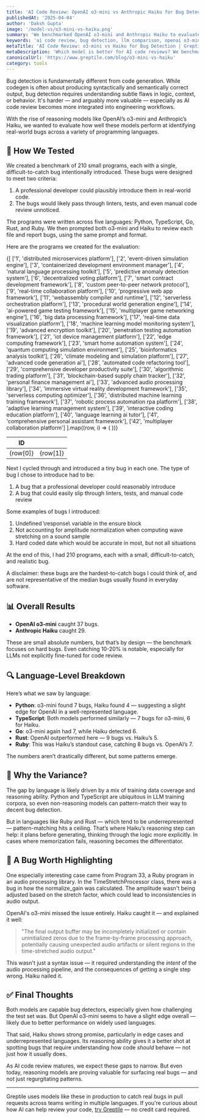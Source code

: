 ```yaml
---
title: 'AI Code Review: OpenAI o3-mini vs Anthropic Haiku for Bug Detection'
publishedAt: '2025-04-04'
author: 'Daksh Gupta'
image: '/model-vs/o3-mini-vs-haiku.png'
summary: 'We benchmarked OpenAI o3-mini and Anthropic Haiku to evaluate their bug detection performance across five programming languages.'
keywords: 'ai code review, bug detection, llm comparison, openai o3-mini, anthropic haiku, software verification, reasoning models'
metaTitle: 'AI Code Review: o3-mini vs Haiku for Bug Detection | Greptile'
metaDescription: 'Which model is better for AI code reviews? We benchmarked OpenAI o3-mini and Anthropic Haiku on their ability to catch hard-to-spot bugs in Python, TypeScript, Go, Rust, and Ruby.'
canonicalUrl: 'https://www.greptile.com/blog/o3-mini-vs-haiku'
category: tools
---
```


Bug detection is fundamentally different from code generation. While codegen is often about producing syntactically and semantically correct output, bug detection requires understanding subtle flaws in logic, context, or behavior. It's harder — and arguably more valuable — especially as AI code review becomes more integrated into engineering workflows.

With the rise of reasoning models like OpenAI’s o3-mini and Anthropic’s Haiku, we wanted to evaluate how well these models perform at identifying real-world bugs across a variety of programming languages.

## 🧪 How We Tested

We created a benchmark of 210 small programs, each with a single, difficult-to-catch bug intentionally introduced. These bugs were designed to meet two criteria:

1. A professional developer could plausibly introduce them in real-world code.
2. The bugs would likely pass through linters, tests, and even manual code review unnoticed.

The programs were written across five languages: Python, TypeScript, Go, Rust, and Ruby. We then prompted both o3-mini and Haiku to review each file and report bugs, using the same prompt and format.

Here are the programs we created for the evaluation:

<table
	style={{
		borderCollapse: 'collapse',
		width: '100%',
		margin: '2rem 0',
		borderRadius: '8px',
		overflow: 'hidden',
		fontSize: '0.95rem',
		lineHeight: '1.5'
	}}>
	<thead>
		<tr>
			<th
				style={{
					backgroundColor: '#f8fafc',
					padding: '1rem',
					textAlign: 'left',
					borderBottom: '1px solid #e2e8f0',
					fontWeight: '600',
					color: '#1a202c'
				}}>
				ID
			</th>
			<th
				style={{
					backgroundColor: '#f8fafc',
					padding: '1rem',
					textAlign: 'left',
					borderBottom: '1px solid #e2e8f0',
					fontWeight: '600',
					color: '#1a202c'
				}}></th>
		</tr>
	</thead>
	<tbody>
		{[
			['1', 'distributed microservices platform'],
			['2', 'event-driven simulation engine'],
			['3', 'containerized development environment manager'],
			['4', 'natural language processing toolkit'],
			['5', 'predictive anomaly detection system'],
			['6', 'decentralized voting platform'],
			['7', 'smart contract development framework'],
			['8', 'custom peer-to-peer network protocol'],
			['9', 'real-time collaboration platform'],
			['10', 'progressive web app framework'],
			['11', 'webassembly compiler and runtime'],
			['12', 'serverless orchestration platform'],
			['13', 'procedural world generation engine'],
			['14', 'ai-powered game testing framework'],
			['15', 'multiplayer game networking engine'],
			['16', 'big data processing framework'],
			['17', 'real-time data visualization platform'],
			['18', 'machine learning model monitoring system'],
			['19', 'advanced encryption toolkit'],
			['20', 'penetration testing automation framework'],
			['21', 'iot device management platform'],
			['22', 'edge computing framework'],
			['23', 'smart home automation system'],
			['24', 'quantum computing simulation environment'],
			['25', 'bioinformatics analysis toolkit'],
			['26', 'climate modeling and simulation platform'],
			['27', 'advanced code generation ai'],
			['28', 'automated code refactoring tool'],
			['29', 'comprehensive developer productivity suite'],
			['30', 'algorithmic trading platform'],
			['31', 'blockchain-based supply chain tracker'],
			['32', 'personal finance management ai'],
			['33', 'advanced audio processing library'],
			['34', 'immersive virtual reality development framework'],
			['35', 'serverless computing optimizer'],
			['36', 'distributed machine learning training framework'],
			['37', 'robotic process automation rpa platform'],
			['38', 'adaptive learning management system'],
			['39', 'interactive coding education platform'],
			['40', 'language learning ai tutor'],
			['41', 'comprehensive personal assistant framework'],
			['42', 'multiplayer collaboration platform']
		].map((row, i) => (
			<tr
				key={i}
				style={{
					backgroundColor: 'var(--tw-prose-bg, white)',
					transition: 'background-color 0.2s'
				}}>
				<td
					style={{
						padding: '1rem',
						borderBottom: '1px solid var(--tw-prose-border, #e2e8f0)',
						color: 'var(--tw-prose-body, #1a202c)'
					}}>
					{row[0]}
				</td>
				<td
					style={{
						padding: '1rem',
						borderBottom: '1px solid var(--tw-prose-border, #e2e8f0)',
						color: 'var(--tw-prose-body, #1a202c)'
					}}>
					{row[1]}
				</td>
			</tr>
		))}
	</tbody>
</table>

Next I cycled through and introduced a tiny bug in each one. The type of bug I chose to introduce had to be:

1. A bug that a professional developer could reasonably introduce
2. A bug that could easily slip through linters, tests, and manual code review

Some examples of bugs I introduced:

1. Undefined \response\ variable in the ensure block
2. Not accounting for amplitude normalization when computing wave stretching on a sound sample
3. Hard coded date which would be accurate in most, but not all situations

At the end of this, I had 210 programs, each with a small, difficult-to-catch, and realistic bug.

A disclaimer: these bugs are the hardest-to-catch bugs I could think of, and are not representative of the median bugs usually found in everyday software.


## 📊 Overall Results

- **OpenAI o3-mini** caught 37 bugs.
- **Anthropic Haiku** caught 29.

These are small absolute numbers, but that’s by design — the benchmark focuses on hard bugs. Even catching 10-20% is notable, especially for LLMs not explicitly fine-tuned for code review.

## 🔍 Language-Level Breakdown

Here’s what we saw by language:

- **Python**: o3-mini found 7 bugs, Haiku found 4 — suggesting a slight edge for OpenAI in a well-represented language.
- **TypeScript**: Both models performed similarly — 7 bugs for o3-mini, 6 for Haiku.
- **Go**: o3-mini again had 7, while Haiku detected 6.
- **Rust**: OpenAI outperformed here — 9 bugs vs. Haiku’s 5.
- **Ruby**: This was Haiku’s standout case, catching 8 bugs vs. OpenAI’s 7.

The numbers aren’t drastically different, but some patterns emerge.

## 🧠 Why the Variance?

The gap by language is likely driven by a mix of training data coverage and reasoning ability. Python and TypeScript are ubiquitous in LLM training corpora, so even non-reasoning models can pattern-match their way to decent bug detection.

But in languages like Ruby and Rust — which tend to be underrepresented — pattern-matching hits a ceiling. That’s where Haiku’s reasoning step can help: it plans before generating, thinking through the logic more explicitly. In cases where memorization fails, reasoning becomes the differentiator.

## 🧩 A Bug Worth Highlighting

One especially interesting case came from Program 33, a Ruby program in an audio processing library. In the TimeStretchProcessor class, there was a bug in how the normalize_gain was calculated. The amplitude wasn't being adjusted based on the stretch factor, which could lead to inconsistencies in audio output.

OpenAI's o3-mini missed the issue entirely. Haiku caught it — and explained it well:

> "The final output buffer may be incompletely initialized or contain uninitialized zeros due to the frame-by-frame processing approach, potentially causing unexpected audio artifacts or silent regions in the time-stretched audio output."

This wasn't just a syntax issue — it required understanding the *intent* of the audio processing pipeline, and the consequences of getting a single step wrong. Haiku nailed it.

## ✅ Final Thoughts

Both models are capable bug detectors, especially given how challenging the test set was. But OpenAI o3-mini seems to have a slight edge overall — likely due to better performance on widely used languages.

That said, Haiku shows strong promise, particularly in edge cases and underrepresented languages. Its reasoning ability gives it a better shot at spotting bugs that require understanding how code *should* behave — not just how it usually does.

As AI code review matures, we expect these gaps to narrow. But even today, reasoning models are proving valuable for surfacing real bugs — and not just regurgitating patterns.

---
Greptile uses models like these in production to catch real bugs in pull requests across teams writing in multiple languages. If you're curious about how AI can help review your code, [try Greptile](https://www.greptile.com) — no credit card required.
